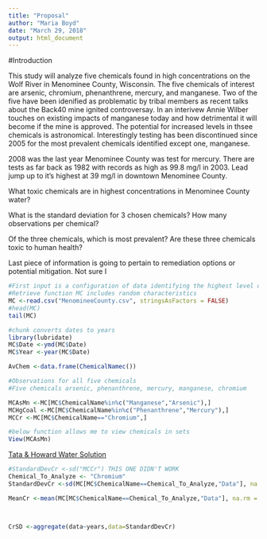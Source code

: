 ```yaml
---
title: "Proposal"
author: "Maria Boyd"
date: "March 29, 2018"
output: html_document
---
```


#Introduction

This study will analyze five chemicals found in high concentrations on the Wolf River in Menominee County, Wisconsin. The five chemicals of interest are arsenic, chromium, phenanthrene, mercury, and manganese. Two of the five have been idenified as problematic by tribal members as recent talks about the Back40 mine ignited controversay. In an interivew Annie Wilber touches on existing impacts of manganese today and how detrimental it will become if the mine is approved. The potential for increased levels in thsee chemicals is astronomical. Interestingly testing has been discontinued since 2005 for the most prevalent chemicals identified except one, manganese.

2008 was the last year Menominee County was test for mercury. There are tests as far back as 1982 with records as high as 99.8 mg/l in 2003. Lead jump up to it's highest at 39 mg/l in downtown Menominee County. 

What toxic chemicals are in highest concentrations in Menominee County water?

What is the standard deviation for 3 chosen chemicals?
How many observations per chemical?

Of the three chemicals, which is most prevalent?
Are these three chemicals toxic to human health?

Last piece of information is going to pertain to remediation options or potential mitigation. Not sure I 

<!--chunk for getting data-->
```r

#First input is a configuration of data identifying the highest level of pollution
#Retrieve function MC includes random characteristics
MC <-read.csv("MenomineeCounty.csv", stringsAsFactors = FALSE)
#head(MC)
tail(MC)

```

<!--chunk for year column in data frame-->
```r
#chunk converts dates to years
library(lubridate)
MC$Date <-ymd(MC$Date)
MC$Year <-year(MC$Date)
```

<!--chunk for Averages of each chemical-->
```r
AvChem <-data.frame(ChemicalNamec())

```


<!--chunk for filtering data set to only contain record of toxic chemicals we're interested in-->
```r

#Observations for all five chemicals
#Five chemicals arsenic, phenanthrene, mercury, manganese, chromium

MCAsMn <-MC[MC$ChemicalName%in%c("Manganese","Arsenic"),]
MCHgCoal <-MC[MC$ChemicalName%in%c("Phenanthrene","Mercury"),]
MCCr <-MC[MC$ChemicalName=="Chromium",]

#below function allows me to view chemicals in sets
View(MCAsMn)


```

<!--Outlines water quality standards for manganese toxicity to humans-->
[Tata & Howard Water Solution](https://tataandhoward.com/2017/01/importance-treating-manganese-drinking-water/)



```r

#StandardDevCr <-sd("MCCr") THIS ONE DIDN'T WORK
Chemical_To_Analyze <- "Chromium"
StandardDevCr <-sd(MC[MC$ChemicalName==Chemical_To_Analyze,"Data"], na.rm = TRUE)#SD for 1984:2017

MeanCr <-mean(MC[MC$ChemicalName==Chemical_To_Analyze,"Data"], na.rm = TRUE)



CrSD <-aggregate(data~years,data=StandardDevCr)



```








